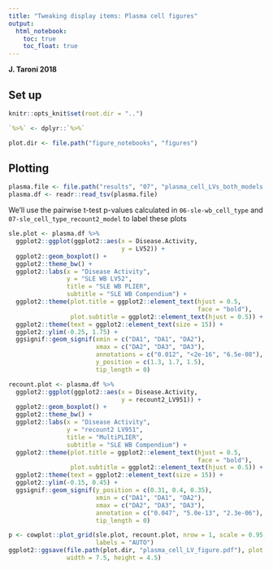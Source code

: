 ```yaml
---
title: "Tweaking display items: Plasma cell figures"
output:   
  html_notebook: 
    toc: true
    toc_float: true
---
```


**J. Taroni 2018**

## Set up 

```r
knitr::opts_knit$set(root.dir = "..")
```

```r
`%>%` <- dplyr::`%>%`
```

```r
plot.dir <- file.path("figure_notebooks", "figures")
```

## Plotting

```r
plasma.file <- file.path("results", "07", "plasma_cell_LVs_both_models.tsv")
plasma.df <- readr::read_tsv(plasma.file)
```

We'll use the pairwise t-test p-values calculated in `06-sle-wb_cell_type` and `07-sle_cell_type_recount2_model` to label these plots

```r
sle.plot <- plasma.df %>%
  ggplot2::ggplot(ggplot2::aes(x = Disease.Activity, 
                               y = LV52)) +
  ggplot2::geom_boxplot() +
  ggplot2::theme_bw() +
  ggplot2::labs(x = "Disease Activity",
                y = "SLE WB LV52",
                title = "SLE WB PLIER",
                subtitle = "SLE WB Compendium") +
  ggplot2::theme(plot.title = ggplot2::element_text(hjust = 0.5, 
                                                    face = "bold"),
                 plot.subtitle = ggplot2::element_text(hjust = 0.5)) +
  ggplot2::theme(text = ggplot2::element_text(size = 15)) +
  ggplot2::ylim(-0.25, 1.75) +
  ggsignif::geom_signif(xmin = c("DA1", "DA1", "DA2"), 
                        xmax = c("DA2", "DA3", "DA3"), 
                        annotations = c("0.012", "<2e-16", "6.5e-08"), 
                        y_position = c(1.3, 1.7, 1.5),
                        tip_length = 0)
```

```r
recount.plot <- plasma.df %>%
  ggplot2::ggplot(ggplot2::aes(x = Disease.Activity, 
                               y = recount2_LV951)) +
  ggplot2::geom_boxplot() +
  ggplot2::theme_bw() +
  ggplot2::labs(x = "Disease Activity",
                y = "recount2 LV951",
                title = "MultiPLIER",
                subtitle = "SLE WB Compendium") +
  ggplot2::theme(plot.title = ggplot2::element_text(hjust = 0.5, 
                                                    face = "bold"),
                 plot.subtitle = ggplot2::element_text(hjust = 0.5)) +
  ggplot2::theme(text = ggplot2::element_text(size = 15)) +
  ggplot2::ylim(-0.15, 0.45) +
  ggsignif::geom_signif(y_position = c(0.31, 0.4, 0.35), 
                        xmin = c("DA1", "DA1", "DA2"), 
                        xmax = c("DA2", "DA3", "DA3"),
                        annotation = c("0.047", "5.0e-13", "2.3e-06"), 
                        tip_length = 0) 
```

```r
p <- cowplot::plot_grid(sle.plot, recount.plot, nrow = 1, scale = 0.95, 
                        labels = "AUTO")
ggplot2::ggsave(file.path(plot.dir, "plasma_cell_LV_figure.pdf"), plot = p,
                width = 7.5, height = 4.5)
```

